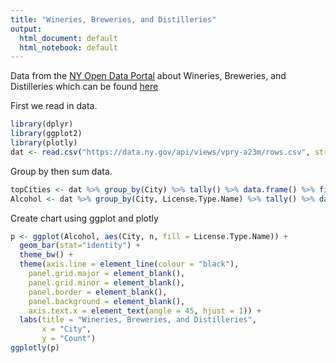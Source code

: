```yaml
---
title: "Wineries, Breweries, and Distilleries"
output:
  html_document: default
  html_notebook: default
---
```


Data from the [NY Open Data Portal](http://data.ny.gov) about Wineries, Breweries, and Distilleries which can be found [here](https://data.ny.gov/Economic-Development/Wineries-Breweries-and-Distilleries/vpry-a23m)

First we read in data.
```r
library(dplyr)
library(ggplot2)
library(plotly)
dat <- read.csv("https://data.ny.gov/api/views/vpry-a23m/rows.csv", stringsAsFactors = FALSE)
```

Group by then sum data.
```r
topCities <- dat %>% group_by(City) %>% tally() %>% data.frame() %>% filter(n>10)
Alcohol <- dat %>% group_by(City, License.Type.Name) %>% tally() %>% data.frame() %>% filter(City %in% topCities$City)
```

Create chart using ggplot and plotly
```r
p <- ggplot(Alcohol, aes(City, n, fill = License.Type.Name)) +
  geom_bar(stat="identity") + 
  theme_bw() +
  theme(axis.line = element_line(colour = "black"),
    panel.grid.major = element_blank(),
    panel.grid.minor = element_blank(),
    panel.border = element_blank(),
    panel.background = element_blank(),
    axis.text.x = element_text(angle = 45, hjust = 1)) +
  labs(title = "Wineries, Breweries, and Distilleries",
       x = "City",
       y = "Count")
ggplotly(p)
```

